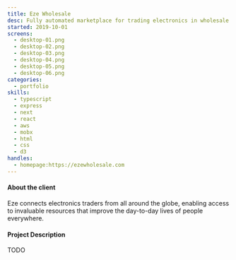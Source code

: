 ```yaml
---
title: Eze Wholesale
desc: Fully automated marketplace for trading electronics in wholesale quantities.
started: 2019-10-01
screens:
  - desktop-01.png
  - desktop-02.png
  - desktop-03.png
  - desktop-04.png
  - desktop-05.png
  - desktop-06.png
categories:
  - portfolio
skills:
  - typescript
  - express
  - next
  - react
  - aws
  - mobx
  - html
  - css
  - d3
handles:
  - homepage:https://ezewholesale.com
---
```


#### About the client

Eze connects electronics traders from all around the globe, enabling access to invaluable resources that improve the day-to-day
lives of people everywhere.

#### Project Description

TODO
